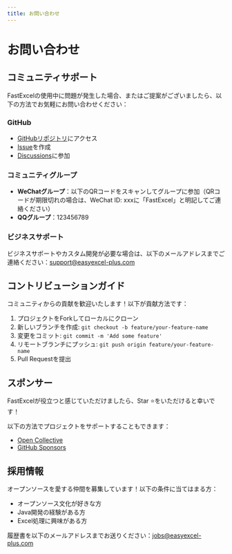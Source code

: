```yaml
---
title: お問い合わせ
---
```


# お問い合わせ

## コミュニティサポート

FastExcelの使用中に問題が発生した場合、またはご提案がございましたら、以下の方法でお気軽にお問い合わせください：

### GitHub

- [GitHubリポジトリ](https://github.com/your-repo)にアクセス
- [Issue](https://github.com/your-repo/issues)を作成
- [Discussions](https://github.com/your-repo/discussions)に参加

### コミュニティグループ

- **WeChatグループ**：以下のQRコードをスキャンしてグループに参加（QRコードが期限切れの場合は、WeChat ID: xxxに「FastExcel」と明記してご連絡ください）
- **QQグループ**：123456789

### ビジネスサポート

ビジネスサポートやカスタム開発が必要な場合は、以下のメールアドレスまでご連絡ください：support@easyexcel-plus.com

## コントリビューションガイド

コミュニティからの貢献を歓迎いたします！以下が貢献方法です：

1. プロジェクトをForkしてローカルにクローン
2. 新しいブランチを作成: `git checkout -b feature/your-feature-name`
3. 変更をコミット: `git commit -m 'Add some feature'`
4. リモートブランチにプッシュ: `git push origin feature/your-feature-name`
5. Pull Requestを提出

## スポンサー

FastExcelが役立つと感じていただけましたら、Star ⭐️をいただけると幸いです！

以下の方法でプロジェクトをサポートすることもできます：

- [Open Collective](https://opencollective.com/your-project)
- [GitHub Sponsors](https://github.com/sponsors/your-username)

## 採用情報

オープンソースを愛する仲間を募集しています！以下の条件に当てはまる方：

- オープンソース文化が好きな方
- Java開発の経験がある方
- Excel処理に興味がある方

履歴書を以下のメールアドレスまでお送りください：jobs@easyexcel-plus.com